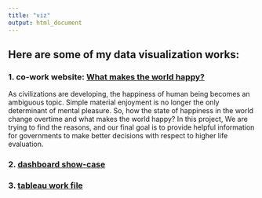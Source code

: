 ```yaml
---
title: "viz"
output: html_document
---
```


## Here are some of my data visualization works:

### 1. co-work website: [What makes the world happy?](https://gaotongliu.github.io/P8105_final_report.io/index.html)
As civilizations are developing, the happiness of human being becomes an ambiguous topic. Simple material enjoyment is no longer the only determinant of mental pleasure. So, how the state of happiness in the world change overtime and what makes the world happy? In this project, We are trying to find the reasons, and our final goal is to provide helpful information for governments to make better decisions with respect to higher life evaluation.

### 2. [dashboard show-case](dashboard.html)


### 3. [tableau work file](https://public.tableau.com/profile/yuqi.miao#!/)
